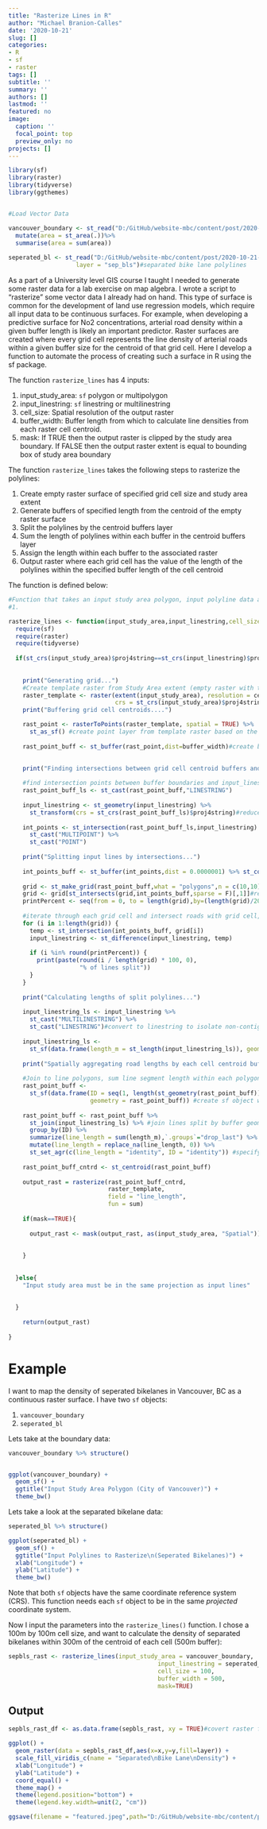 ```yaml
---
title: "Rasterize Lines in R"
author: "Michael Branion-Calles"
date: '2020-10-21'
slug: []
categories:
- R
- sf
- raster
tags: []
subtitle: ''
summary: ''
authors: []
lastmod: ''
featured: no
image:
  caption: ''
  focal_point: top
  preview_only: no
projects: []
---
```


```r
library(sf)
library(raster)
library(tidyverse)
library(ggthemes)


#Load Vector Data

vancouver_boundary <- st_read("D:/GitHub/website-mbc/content/post/2020-10-21-rasterize-lines-in-r",layer = "VanCT") %>% # census tract polygon
  mutate(area = st_area(.))%>%
  summarise(area = sum(area))  
  
seperated_bl <- st_read("D:/GitHub/website-mbc/content/post/2020-10-21-rasterize-lines-in-r",
                   layer = "sep_bls")#separated bike lane polylines


```

As a part of a University level GIS course I taught I needed to generate some raster data for a lab exercise on map algebra. I wrote a script to "rasterize" some vector data I already had on hand. This type of surface is common for the development of land use regression models, which require all input data to be continuous surfaces. For example, when developing a predictive surface for No2 concentrations, arterial road density within a given buffer length is likely an important predictor. Raster surfaces are created where every grid cell represents the line density of arterial roads within a given buffer size for the centroid of that grid cell. Here I develop a function to automate the process of creating such a surface in R using the sf package. 

The function `rasterize_lines` has 4 inputs:

1. input_study_area: `sf` polygon or multipolygon
2. input_linestring: `sf` linestring or multilinestring
3. cell_size: Spatial resolution of the output raster
4. buffer_width: Buffer length from which to calculate line densities from each raster cell centroid. 
5. mask: If TRUE then the output raster is clipped by the study area boundary. If FALSE then the output raster extent is equal to bounding box of study area boundary


The function `rasterize_lines` takes the following steps to rasterize the polylines: 

1. Create empty raster surface of specified grid cell size and study area extent
2. Generate buffers of specified length from the centroid of the empty raster surface
3. Split the polylines by the centroid buffers layer
4. Sum the length of polylines within each buffer in the centroid buffers layer
5. Assign the length within each buffer to the associated raster
6. Output raster where each grid cell has the value of the length of the polylines within the specified buffer length of the cell centroid

The function is defined below:

```r
#Function that takes an input study area polygon, input polyline data and creates a "rasterized" version of the data
#1. 

rasterize_lines <- function(input_study_area,input_linestring,cell_size=100,buffer_width=300,mask=F){
  require(sf)
  require(raster)
  require(tidyverse)
  
  if(st_crs(input_study_area)$proj4string==st_crs(input_linestring)$proj4string){ #check that both study area and polyline files are in the same coordinate system and projection
    
    
    print("Generating grid...")
    #Create template raster from Study Area extent (empty raster with the extent of the study area, and cell size as indicated)
    raster_template <- raster(extent(input_study_area), resolution = cell_size,
                              crs = st_crs(input_study_area)$proj4string)
    print("Buffering grid cell centroids....")

    rast_point <- rasterToPoints(raster_template, spatial = TRUE) %>% 
      st_as_sf() #create point layer from template raster based on the centroid 
    
    rast_point_buff <- st_buffer(rast_point,dist=buffer_width)#create buffers from raster cell centroids of specified width

    
    print("Finding intersections between grid cell centroid buffers and input lines...")
    
    #find intersection points between buffer boundaries and input_linestring (e.g. isolate buffers that actually intersect with polyline data)
    rast_point_buff_ls <- st_cast(rast_point_buff,"LINESTRING")
    
    input_linestring <- st_geometry(input_linestring) %>%
      st_transform(crs = st_crs(rast_point_buff_ls)$proj4string)#reduce size of dataset and ensure proj4strings are the same
    
    int_points <- st_intersection(rast_point_buff_ls,input_linestring) %>% #find intersection of road lines and centroid buffers
      st_cast("MULTIPOINT") %>%
      st_cast("POINT")
    
    print("Splitting input lines by intersections...")
    
    int_points_buff <- st_buffer(int_points,dist = 0.0000001) %>% st_combine() #buffer points to very small distance
    
    grid <- st_make_grid(rast_point_buff,what = "polygons",n = c(10,10))#split bounding box of polygon into grid
    grid <- grid[st_intersects(grid,int_points_buff,sparse = F)[,1]]#remove grid cells that do not intersect with the roads
    printPercent <- seq(from = 0, to = length(grid),by=(length(grid)/20))
    
    #iterate through each grid cell and intersect roads with grid cell, split the line geometry within that cell by the intersection buffers
    for (i in 1:length(grid)) {
      temp <- st_intersection(int_points_buff, grid[i])
      input_linestring <- st_difference(input_linestring, temp)
      
      if (i %in% round(printPercent)) {
        print(paste(round(i / length(grid) * 100, 0),
                    "% of lines split"))
      }
    }
    
    print("Calculating lengths of split polylines...")
    
    input_linestring_ls <- input_linestring %>%
      st_cast("MULTILINESTRING") %>%
      st_cast("LINESTRING")#convert to linestring to isolate non-contiguous lines
    
    input_linestring_ls <-
      st_sf(data.frame(length_m = st_length(input_linestring_ls)), geometry = input_linestring_ls) #calculate each line segment length
    
    print("Spatially aggregating road lengths by each cell centroid buffer")
    
    #Join to line polygons, sum line segment length within each polygon
    rast_point_buff <-
      st_sf(data.frame(ID = seq(1, length(st_geometry(rast_point_buff))),
                       geometry = rast_point_buff)) #create sf object with the geometry of the point buffer
    
    rast_point_buff <- rast_point_buff %>%
      st_join(input_linestring_ls) %>% #join lines split by buffer geometry and associated lengths to the buffer it falls within (e.g. points buffer is the target layer, input lines are join layer)
      group_by(ID) %>%
      summarize(line_length = sum(length_m),`.groups`="drop_last") %>%
      mutate(line_length = replace_na(line_length, 0)) %>% 
      st_set_agr(c(line_length = "identity", ID = "identity")) #specify attribute-geometry relationship to avoid warning since we already know line_length represents the value over the entire geometry
    
    rast_point_buff_cntrd <- st_centroid(rast_point_buff)
    
    output_rast = rasterize(rast_point_buff_cntrd,
                            raster_template,
                            field = "line_length",
                            fun = sum)
    
    if(mask==TRUE){
      
      output_rast <- mask(output_rast, as(input_study_area, "Spatial"))
      
      
    }
    
    
  }else{
    "Input study area must be in the same projection as input lines"
    
    
  }
  
    return(output_rast)
  
}

```


# Example

I want to map the density of seperated bikelanes in Vancouver, BC as a continuous raster surface. I have two `sf` objects: 

  1. `vancouver_boundary`
  2. `seperated_bl`


Lets take at the boundary data:

```r

vancouver_boundary %>% structure()


ggplot(vancouver_boundary) +
  geom_sf() + 
  ggtitle("Input Study Area Polygon (City of Vancouver)") + 
  theme_bw()
```

Lets take a look at the separated bikelane data:

```r

seperated_bl %>% structure()

ggplot(seperated_bl) +
  geom_sf() + 
  ggtitle("Input Polylines to Rasterize\n(Seperated Bikelanes)") + 
  xlab("Longitude") + 
  ylab("Latitude") +
  theme_bw()


```

Note that both `sf` objects have the same coordinate reference system (CRS). This function needs each `sf` object to be in the same _projected_ coordinate system.  

Now I input the parameters into the `rasterize_lines()` function. I chose a 100m by 100m cell size, and want to calculate the density of separated bikelanes within 300m of the centroid of each cell (500m buffer):


```r

sepbls_rast <- rasterize_lines(input_study_area = vancouver_boundary,
                                          input_linestring = seperated_bl,
                                          cell_size = 100,
                                          buffer_width = 500,
                                          mask=TRUE)


```


## Output


```r
sepbls_rast_df <- as.data.frame(sepbls_rast, xy = TRUE)#covert raster file to dataframe to enable mapping in GGplot

ggplot() +
  geom_raster(data = sepbls_rast_df,aes(x=x,y=y,fill=layer)) + 
  scale_fill_viridis_c(name = "Separated\nBike Lane\nDensity") +
  xlab("Longitude") + 
  ylab("Latitude") +
  coord_equal() + 
  theme_map() +
  theme(legend.position="bottom") +
  theme(legend.key.width=unit(2, "cm"))
```

```r
ggsave(filename = "featured.jpeg",path="D:/GitHub/website-mbc/content/post/2020-10-21-rasterize-lines-in-r",units = "in",height = 5,width = 5,dpi = 250,device = "jpeg")
```
